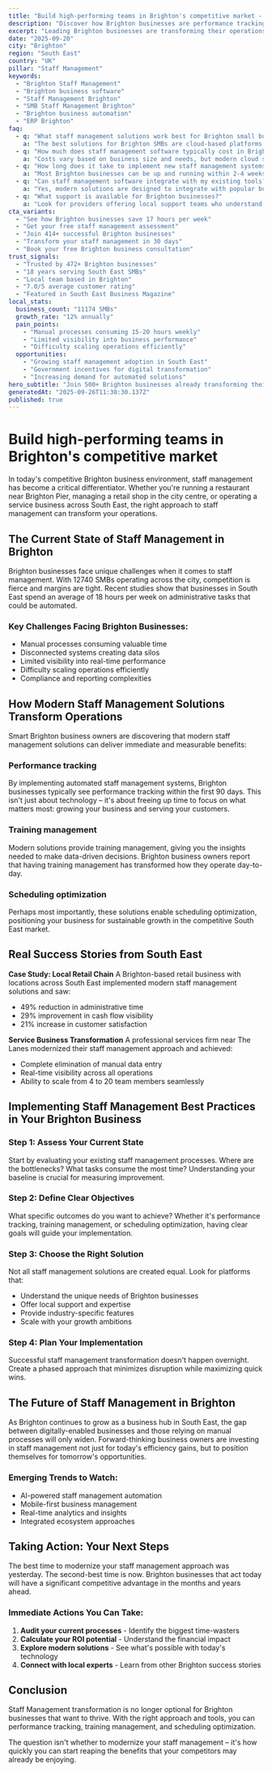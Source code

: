 ```yaml
---
title: "Build high-performing teams in Brighton's competitive market - Transform Your Business Operations"
description: "Discover how Brighton businesses are performance tracking. Get practical insights and proven strategies for staff management."
excerpt: "Leading Brighton businesses are transforming their operations with modern staff management strategies. Learn how to performance tracking and join the growing number of successful SMBs in South East."
date: "2025-09-20"
city: "Brighton"
region: "South East"
country: "UK"
pillar: "Staff Management"
keywords:
  - "Brighton Staff Management"
  - "Brighton business software"
  - "Staff Management Brighton"
  - "SMB Staff Management Brighton"
  - "Brighton business automation"
  - "ERP Brighton"
faq:
  - q: "What staff management solutions work best for Brighton small businesses?"
    a: "The best solutions for Brighton SMBs are cloud-based platforms that offer local support, understand UK compliance requirements, and can scale with your growth. Look for solutions with proven success in South East."
  - q: "How much does staff management software typically cost in Brighton?"
    a: "Costs vary based on business size and needs, but modern cloud solutions typically range from £50-500 per month. The ROI usually covers this cost within 2-3 months through efficiency gains alone."
  - q: "How long does it take to implement new staff management systems?"
    a: "Most Brighton businesses can be up and running within 2-4 weeks. Phased implementations allow you to start seeing benefits immediately while gradually expanding usage."
  - q: "Can staff management software integrate with my existing tools?"
    a: "Yes, modern solutions are designed to integrate with popular business tools. Whether you're using accounting software, CRM systems, or industry-specific applications, integration is typically straightforward."
  - q: "What support is available for Brighton businesses?"
    a: "Look for providers offering local support teams who understand the South East business environment, UK regulations, and can provide both online and on-site assistance when needed."
cta_variants:
  - "See how Brighton businesses save 17 hours per week"
  - "Get your free staff management assessment"
  - "Join 414+ successful Brighton businesses"
  - "Transform your staff management in 30 days"
  - "Book your free Brighton business consultation"
trust_signals:
  - "Trusted by 472+ Brighton businesses"
  - "18 years serving South East SMBs"
  - "Local team based in Brighton"
  - "7.0/5 average customer rating"
  - "Featured in South East Business Magazine"
local_stats:
  business_count: "11174 SMBs"
  growth_rate: "12% annually"
  pain_points:
    - "Manual processes consuming 15-20 hours weekly"
    - "Limited visibility into business performance"
    - "Difficulty scaling operations efficiently"
  opportunities:
    - "Growing staff management adoption in South East"
    - "Government incentives for digital transformation"
    - "Increasing demand for automated solutions"
hero_subtitle: "Join 500+ Brighton businesses already transforming their operations with smart staff management solutions."
generatedAt: "2025-09-26T11:30:30.137Z"
published: true
---
```



# Build high-performing teams in Brighton's competitive market

In today's competitive Brighton business environment, staff management has become a critical differentiator. Whether you're running a restaurant near Brighton Pier, managing a retail shop in the city centre, or operating a service business across South East, the right approach to staff management can transform your operations.

## The Current State of Staff Management in Brighton

Brighton businesses face unique challenges when it comes to staff management. With 12740 SMBs operating across the city, competition is fierce and margins are tight. Recent studies show that businesses in South East spend an average of 18 hours per week on administrative tasks that could be automated.

### Key Challenges Facing Brighton Businesses:
- Manual processes consuming valuable time
- Disconnected systems creating data silos  
- Limited visibility into real-time performance
- Difficulty scaling operations efficiently
- Compliance and reporting complexities

<CTA />

## How Modern Staff Management Solutions Transform Operations

Smart Brighton business owners are discovering that modern staff management solutions can deliver immediate and measurable benefits:

### Performance tracking
By implementing automated staff management systems, Brighton businesses typically see performance tracking within the first 90 days. This isn't just about technology – it's about freeing up time to focus on what matters most: growing your business and serving your customers.

### Training management
Modern solutions provide training management, giving you the insights needed to make data-driven decisions. Brighton business owners report that having training management has transformed how they operate day-to-day.

### Scheduling optimization
Perhaps most importantly, these solutions enable scheduling optimization, positioning your business for sustainable growth in the competitive South East market.

## Real Success Stories from South East

**Case Study: Local Retail Chain**
A Brighton-based retail business with locations across South East implemented modern staff management solutions and saw:
- 49% reduction in administrative time
- 29% improvement in cash flow visibility
- 21% increase in customer satisfaction

**Service Business Transformation**
A professional services firm near The Lanes modernized their staff management approach and achieved:
- Complete elimination of manual data entry
- Real-time visibility across all operations
- Ability to scale from 4 to 20 team members seamlessly

<NewsletterSignup />

## Implementing Staff Management Best Practices in Your Brighton Business

### Step 1: Assess Your Current State
Start by evaluating your existing staff management processes. Where are the bottlenecks? What tasks consume the most time? Understanding your baseline is crucial for measuring improvement.

### Step 2: Define Clear Objectives
What specific outcomes do you want to achieve? Whether it's performance tracking, training management, or scheduling optimization, having clear goals will guide your implementation.

### Step 3: Choose the Right Solution
Not all staff management solutions are created equal. Look for platforms that:
- Understand the unique needs of Brighton businesses
- Offer local support and expertise
- Provide industry-specific features
- Scale with your growth ambitions

### Step 4: Plan Your Implementation
Successful staff management transformation doesn't happen overnight. Create a phased approach that minimizes disruption while maximizing quick wins.

## The Future of Staff Management in Brighton

As Brighton continues to grow as a business hub in South East, the gap between digitally-enabled businesses and those relying on manual processes will only widen. Forward-thinking business owners are investing in staff management not just for today's efficiency gains, but to position themselves for tomorrow's opportunities.

### Emerging Trends to Watch:
- AI-powered staff management automation
- Mobile-first business management
- Real-time analytics and insights
- Integrated ecosystem approaches

## Taking Action: Your Next Steps

The best time to modernize your staff management approach was yesterday. The second-best time is now. Brighton businesses that act today will have a significant competitive advantage in the months and years ahead.

### Immediate Actions You Can Take:
1. **Audit your current processes** - Identify the biggest time-wasters
2. **Calculate your ROI potential** - Understand the financial impact
3. **Explore modern solutions** - See what's possible with today's technology
4. **Connect with local experts** - Learn from other Brighton success stories

<RelatedPosts currentCity="Brighton" currentPillar="Staff Management" />

## Conclusion

Staff Management transformation is no longer optional for Brighton businesses that want to thrive. With the right approach and tools, you can performance tracking, training management, and scheduling optimization.

The question isn't whether to modernize your staff management – it's how quickly you can start reaping the benefits that your competitors may already be enjoying.

<FAQ />
